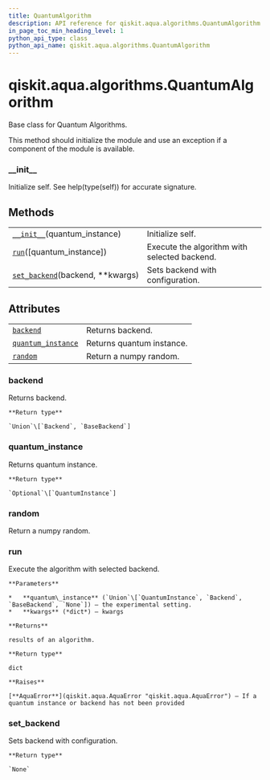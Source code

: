 ```yaml
---
title: QuantumAlgorithm
description: API reference for qiskit.aqua.algorithms.QuantumAlgorithm
in_page_toc_min_heading_level: 1
python_api_type: class
python_api_name: qiskit.aqua.algorithms.QuantumAlgorithm
---
```


<span id="qiskit-aqua-algorithms-quantumalgorithm" />

# qiskit.aqua.algorithms.QuantumAlgorithm

<Class id="qiskit.aqua.algorithms.QuantumAlgorithm" isDedicatedPage={true} github="https://github.com/qiskit-community/qiskit-aqua/tree/stable/0.8/qiskit/aqua/algorithms/quantum_algorithm.py" signature="QuantumAlgorithm(quantum_instance)">
  Base class for Quantum Algorithms.

  This method should initialize the module and use an exception if a component of the module is available.

  ### \_\_init\_\_

  <Function id="qiskit.aqua.algorithms.QuantumAlgorithm.__init__" signature="abstract __init__(quantum_instance)">
    Initialize self. See help(type(self)) for accurate signature.
  </Function>

  ## Methods

  |                                                                                                                                                  |                                              |
  | ------------------------------------------------------------------------------------------------------------------------------------------------ | -------------------------------------------- |
  | [`__init__`](#qiskit.aqua.algorithms.QuantumAlgorithm.__init__ "qiskit.aqua.algorithms.QuantumAlgorithm.__init__")(quantum\_instance)            | Initialize self.                             |
  | [`run`](#qiskit.aqua.algorithms.QuantumAlgorithm.run "qiskit.aqua.algorithms.QuantumAlgorithm.run")(\[quantum\_instance])                        | Execute the algorithm with selected backend. |
  | [`set_backend`](#qiskit.aqua.algorithms.QuantumAlgorithm.set_backend "qiskit.aqua.algorithms.QuantumAlgorithm.set_backend")(backend, \*\*kwargs) | Sets backend with configuration.             |

  ## Attributes

  |                                                                                                                                            |                           |
  | ------------------------------------------------------------------------------------------------------------------------------------------ | ------------------------- |
  | [`backend`](#qiskit.aqua.algorithms.QuantumAlgorithm.backend "qiskit.aqua.algorithms.QuantumAlgorithm.backend")                            | Returns backend.          |
  | [`quantum_instance`](#qiskit.aqua.algorithms.QuantumAlgorithm.quantum_instance "qiskit.aqua.algorithms.QuantumAlgorithm.quantum_instance") | Returns quantum instance. |
  | [`random`](#qiskit.aqua.algorithms.QuantumAlgorithm.random "qiskit.aqua.algorithms.QuantumAlgorithm.random")                               | Return a numpy random.    |

  ### backend

  <Function id="qiskit.aqua.algorithms.QuantumAlgorithm.backend" signature="property backend">
    Returns backend.

    **Return type**

    `Union`\[`Backend`, `BaseBackend`]
  </Function>

  ### quantum\_instance

  <Function id="qiskit.aqua.algorithms.QuantumAlgorithm.quantum_instance" signature="property quantum_instance">
    Returns quantum instance.

    **Return type**

    `Optional`\[`QuantumInstance`]
  </Function>

  ### random

  <Function id="qiskit.aqua.algorithms.QuantumAlgorithm.random" signature="property random">
    Return a numpy random.
  </Function>

  ### run

  <Function id="qiskit.aqua.algorithms.QuantumAlgorithm.run" signature="run(quantum_instance=None, **kwargs)">
    Execute the algorithm with selected backend.

    **Parameters**

    *   **quantum\_instance** (`Union`\[`QuantumInstance`, `Backend`, `BaseBackend`, `None`]) – the experimental setting.
    *   **kwargs** (*dict*) – kwargs

    **Returns**

    results of an algorithm.

    **Return type**

    dict

    **Raises**

    [**AquaError**](qiskit.aqua.AquaError "qiskit.aqua.AquaError") – If a quantum instance or backend has not been provided
  </Function>

  ### set\_backend

  <Function id="qiskit.aqua.algorithms.QuantumAlgorithm.set_backend" signature="set_backend(backend, **kwargs)">
    Sets backend with configuration.

    **Return type**

    `None`
  </Function>
</Class>

